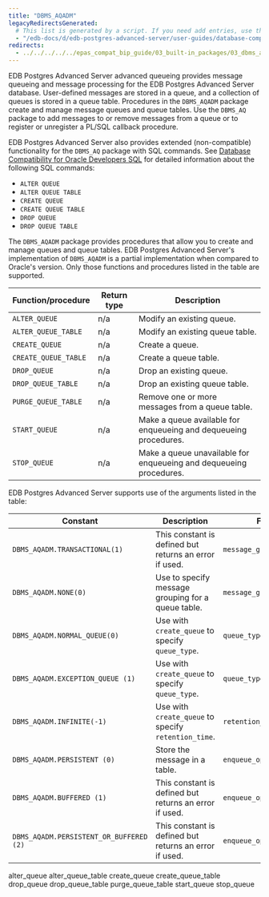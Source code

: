 ```yaml
---
title: "DBMS_AQADM"
legacyRedirectsGenerated:
  # This list is generated by a script. If you need add entries, use the `legacyRedirects` key.
  - "/edb-docs/d/edb-postgres-advanced-server/user-guides/database-compatibility-for-oracle-developers-built-in-package-guide/9.6/Database_Compatibility_for_Oracle_Developers_Built-in_Package_Guide.1.14.html"
redirects:
  - ../../../../../epas_compat_bip_guide/03_built-in_packages/03_dbms_aqadm #generated for docs/epas/reorg-role-use-case-mode
---
```


EDB Postgres Advanced Server advanced queueing provides message queueing and message processing for the EDB Postgres Advanced Server database. User-defined messages are stored in a queue, and a collection of queues is stored in a queue table. Procedures in the `DBMS_AQADM` package create and manage message queues and queue tables. Use the `DBMS_AQ` package to add messages to or remove messages from a queue or to register or unregister a PL/SQL callback procedure.

EDB Postgres Advanced Server also provides extended (non-compatible) functionality for the `DBMS_AQ` package with SQL commands. See [Database Compatibility for Oracle Developers SQL](../../../epas_compat_sql/) for detailed information about the following SQL commands:

-   `ALTER QUEUE`
-   `ALTER QUEUE TABLE`
-   `CREATE QUEUE`
-   `CREATE QUEUE TABLE`
-   `DROP QUEUE`
-   `DROP QUEUE TABLE`

The `DBMS_AQADM` package provides procedures that allow you to create and manage queues and queue tables. EDB Postgres Advanced Server's implementation of `DBMS_AQADM` is a partial implementation when compared to Oracle's version. Only those functions and procedures listed in the table are supported.

| Function/procedure   | Return type | Description                                                       |
| -------------------- | ----------- | ----------------------------------------------------------------- |
| `ALTER_QUEUE`        | n/a         | Modify an existing queue.                                         |
| `ALTER_QUEUE_TABLE`  | n/a         | Modify an existing queue table.                                   |
| `CREATE_QUEUE`       | n/a         | Create a queue.                                                   |
| `CREATE_QUEUE_TABLE` | n/a         | Create a queue table.                                             |
| `DROP_QUEUE`         | n/a         | Drop an existing queue.                                           |
| `DROP_QUEUE_TABLE`   | n/a         | Drop an existing queue table.                                     |
| `PURGE_QUEUE_TABLE`  | n/a         | Remove one or more messages from a queue table.                   |
| `START_QUEUE`        | n/a         | Make a queue available for enqueueing and dequeueing procedures.  |
| `STOP_QUEUE`         | n/a         | Make a queue unavailable for enqueueing and dequeueing procedures. |

EDB Postgres Advanced Server supports use of the arguments listed in the table:

| Constant                                | Description                                                 | For parameters                    |
| --------------------------------------- | ----------------------------------------------------------- | --------------------------------- |
| `DBMS_AQADM.TRANSACTIONAL(1)`           | This constant is defined but returns an error if used.      | `message_grouping`                |
| `DBMS_AQADM.NONE(0)`                    | Use to specify message grouping for a queue table.          | `message_grouping`                |
| `DBMS_AQADM.NORMAL_QUEUE(0)`            | Use with `create_queue` to specify `queue_type`.            | `queue_type`                      |
| `DBMS_AQADM.EXCEPTION_QUEUE (1)`        | Use with `create_queue` to specify `queue_type`.            | `queue_type`                      |
| `DBMS_AQADM.INFINITE(-1)`               | Use with `create_queue` to specify `retention_time`.        | `retention_time`                  |
| `DBMS_AQADM.PERSISTENT (0)`             | Store the message in a table.                    | `enqueue_options_t.delivery_mode` |
| `DBMS_AQADM.BUFFERED (1)`               | This constant is defined but returns an error if used.      | `enqueue_options_t.delivery_mode` |
| `DBMS_AQADM.PERSISTENT_OR_BUFFERED (2)` | This constant is defined but returns an error if used.      | `enqueue_options_t.delivery_mode` |

<div class="toctree" maxdepth="5">

alter_queue alter_queue_table create_queue create_queue_table drop_queue drop_queue_table purge_queue_table start_queue stop_queue

</div>
